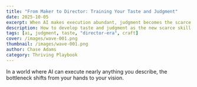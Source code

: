 ```yaml
---
title: "From Maker to Director: Training Your Taste and Judgment"
date: 2025-10-05
excerpt: When AI makes execution abundant, judgment becomes the scarce skill. Here's how to sharpen it.
description: How to develop taste and judgment as the new scarce skill when AI execution is abundant
tags: [ai, judgment, taste, "director-era", craft]
cover: /images/wave-001.png
thumbnail: /images/wave-001.png
author: Chase Adams
category: Thriving Playbook
---
```


In a world where AI can execute nearly anything you describe, the bottleneck shifts from your hands to your vision.
